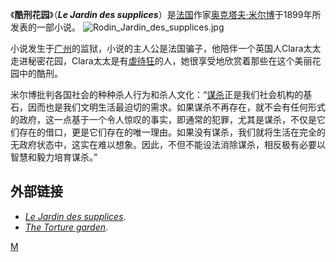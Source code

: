 {{Otheruses|other=其他稱為“秘密花園”的作品|秘密花園}}

《'''酷刑花园'''》（'''''Le Jardin des supplices'''''）是[[法国|法国]]作家[[奥克塔夫·米尔博|奥克塔夫·米尔博]]于1899年所发表的一部小说。
[[File:Rodin_Jardin_des_supplices.jpg|thumb]]

小说发生于[[广州|广州]]的监狱，小说的主人公是法国骗子，他陪伴一个英国人Clara太太走进秘密花园，Clara太太是有[[虐待狂|虐待狂]]的人，她很享受地欣赏着那些在这个美丽花园中的酷刑。

米尔博批判各国社会的种种杀人行为和杀人文化：“[[谋杀|谋杀]]正是我们社会机构的基石，因而也是我们文明生活最迫切的需求。如果谋杀不再存在，就不会有任何形式的政府，这一点基于一个令人惊叹的事实，即通常的犯罪，尤其是谋杀，不仅是它们存在的借口，更是它们存在的唯一理由。如果没有谋杀，我们就将生活在完全的无政府状态中，这实在难以想象。因此，不但不能设法消除谋杀，相反极有必要以智慧和毅力培育谋杀。”

== 外部链接 ==
* [https://web.archive.org/web/20181222172157/http://www.leboucher.com/pdf/mirbeau/jardin.pdf ''Le Jardin des supplices'']. 
* [https://web.archive.org/web/20070707064138/http://www.ebookmall.com/ebook/162013-ebook.htm ''The Torture garden'']. 

{{Authority control}}
[[Category:法国小说|M]]